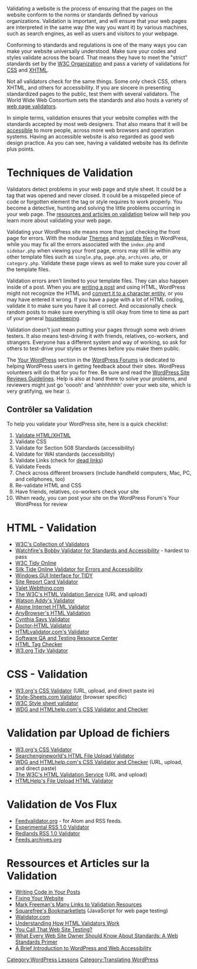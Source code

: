 {{French Header}}
{{Stub}}
Validating a website is the process of ensuring that the pages on the website conform to the norms or standards defined by various organizations. Validation is important, and will ensure that your web pages are interpreted in the same way (the way you want it) by various machines, such as search engines, as well as users and visitors to your webpage. 

Conforming to standards and regulations is one of the many ways you can make your website universally understood. Make sure your codes and styles validate across the board. That means they have to meet the "strict" standards set by the [http://w3c.org W3C Organization] and pass a variety of validations for [[Glossary#CSS|CSS]] and [[Glossary#XHTML|XHTML]].

Not all validators check for the same things.  Some only check CSS, others XHTML, and others for accessibility. If you are sincere in presenting standardized pages to the public, test them with several validators. The World Wide Web Consortium sets the standards and also hosts a variety of [http://www.w3.org/QA/Tools/ web page validators].

In simple terms, validation ensures that your website complies with the standards accepted by most web designers. That also means that it  will be [[Accessibility|accessible]] to more people, across more web browsers and operation systems. Having an accessible website is also regarded as good web design practice. As you can see, having a validated website has its definite plus points.

=Techniques de Validation=

Validators detect problems in your web page and style sheet.  It could be a tag that was opened and never closed.  It could be a misspelled piece of code or forgotten element the tag or style requires to work properly.  You become a detective, hunting and solving the little problems occurring in your web page.  The [[#Validation Resources and Articles|resources and articles on validation]] below will help you learn more about validating your web page.

Validating your WordPress site means more than just checking the front page for errors. With the modular [[Using Themes|Themes]] and [[Templates|template files]] in WordPress, while you may fix all the errors associated with the <tt>index.php</tt> and <tt>sidebar.php</tt> when viewing your front page, errors may still lie within any other template files such as <tt>single.php</tt>, <tt>page.php</tt>, <tt>archives.php</tt>, or <tt>category.php</tt>. Validate these page views as well to make sure you cover all the template files.

Validation errors aren't limited to your template files. They can also happen inside of a post. When you are [[Writing Posts|writing a post]] and using HTML, WordPress might not recognize the HTML and [[Writing_Code_in_Your_Posts|convert it to a character entity]], or you may have entered it wrong. If you have a page with a lot of HTML coding, validate it to make sure you have it all correct. And occasionally check random posts to make sure everything is still okay from time to time as part of your general [[WordPress Housekeeping|housekeeping]].

Validation doesn't just mean putting your pages through some web driven testers. It also means test-driving it with friends, relatives, co-workers, and strangers. Everyone has a different system and way of working, so ask for others to test-drive your styles or themes before you make them public. 

The [http://wordpress.org/support/forum/11 Your WordPress] section in the [http://wordpress.org/support/ WordPress Forums] is dedicated to helping WordPress users in getting feedback about their sites. WordPress volunteers will do that for you for free. Be sure and read the [[WordPress_Site_Reviews|WordPress Site Reviews Guidelines]]. Help is also at hand there to solve your problems, and reviewers might just go 'ooooh' and 'ahhhhhhh' over your web site, which is very gratifying, we hear :).

==Contrôler sa Validation==

To help you validate your WordPress site, here is a quick checklist:

# [[HTML to XHTML|Validate HTML/XHTML]]
# Validate CSS
# Validate for Section 508 Standards (accessibility)
# Validate for WAI standards (accessibility)
# Validate Links (check for [[WordPress_Site_Maintenance|dead links]])
# Validate Feeds
# Check across different browsers (include handheld computers, Mac, PC, and cellphones, too)
# Re-validate HTML and CSS
# Have friends, relatives, co-workers check your site
# When ready, you can post your site on the WordPress Forum's Your WordPress for review

=HTML - Validation=

* [http://www.w3.org/QA/Tools/ W3C's Collection of Validators]
* [http://bobby.watchfire.com/bobby/html/en/index.jsp Watchfire's Bobby Validator for Standards and Accessibility] - hardest to pass
* [http://cgi.w3.org/cgi-bin/tidy W3C Tidy Online]
* [http://www.silktide.com/ Silk Tide Online Validator for Errors and Accessibility]
* [http://perso.wanadoo.fr/ablavier/TidyGUI/ Windows GUI Interface for TIDY]
* [http://sitereportcard.com/ Site Report Card Validator]
* [http://valet.webthing.com/page/ Valet Webthing.com]
* [http://validator.w3.org/ The W3C's HTML Validation Service] (URL and upload)
* [http://watson.addy.com/ Watson Addy's Validator]
* [http://www.alpineinternet.com/.docs/pg/drhtml.html Alpine Internet HTML Validator]
* [http://www.anybrowser.com/validateit.html AnyBrowser's HTML Validation]
* [http://www.cynthiasays.com/ Cynthia Says Validator]
* [http://www.doctor-html.com/RxHTML/ Doctor-HTML Validator]
* [http://www.htmlvalidator.com/lite/onlineval.php HTMLvalidator.com's Validator]
* [http://www.softwareqatest.com/qatweb1.html Software QA and Testing Resource Center]
* [http://www.tafweb.com/tagcheck.html HTML Tag Checker]
* [http://www.w3.org/People/Raggett/tidy/ W3.org Tidy Validator]

=CSS - Validation=

* [http://jigsaw.w3.org/css-validator/ W3.org's CSS Validator] (URL, upload, and direct paste in)
* [http://www.style-sheets.com/validator.asp Style-Sheets.com Validator] (browser specific)
* [http://jigsaw.w3.org/css-validator/validator-uri.html.en W3C Style sheet validator]
* [http://www.htmlhelp.com/tools/csscheck/ WDG and HTMLhelp.com's CSS Validator and Checker]

=Validation par Upload de fichiers=

* [http://jigsaw.w3.org/css-validator/ W3.org's CSS Validator]
* [http://searchengineworld.com/validator/file-upload.htm Searchengineworld's HTML File Upload Validator]
* [http://www.htmlhelp.com/tools/csscheck/ WDG and HTMLhelp.com's CSS Validator and Checker] (URL, upload, and direct paste)
* [http://validator.w3.org/ The W3C's HTML Validation Service] (URL and upload)
* [http://www.htmlhelp.com/tools/validator/upload.html HTMLHelp's File Upload HTML Validator]

=Validation de Vos Flux=

*[http://feedvalidator.org/ Feedvalidator.org] - for Atom and RSS feeds.
*[http://www.ldodds.com/rss_validator/1.0/validator.html Experimental RSS 1.0 Validator]
*[http://librdf.org/rss/ Redlands RSS 1.0 Validator]
*[http://feeds.archive.org/validator/ Feeds.archives.org]

=Ressources et Articles sur la Validation=

* [[Writing Code in Your Posts]]
* [http://www.fixingyourwebsite.com/ Fixing Your Website]
* [http://home.columbus.rr.com/mfreeman/web_validation.htm Mark Freeman's Many Links to Validation Resources]
* [http://www.squarefree.com/bookmarklets/validation.html Squarefree's Bookmarketlets] (JavaScript for web page testing)
* [http://www.walidator.com/ Walidator.com]
* [http://webdesign.about.com/library/weekly/aa041000a.htm Understanding How HTML Validators Work]
* [http://www.evolt.org/article/You_Call_em_That_em_Web_Site_Testing/25/2396/index.html You Call That Web Site Testing?]
* [http://www.maccaws.org/kit/primer/ What Every Web Site Owner Should Know About Standards: A Web Standards Primer]
* [http://www.youthtopia.net/acontent/wpaccess.htm A Brief Introduction to WordPress and Web Accessibility]



[[Category:WordPress Lessons]]
[[Category:Translating WordPress]]